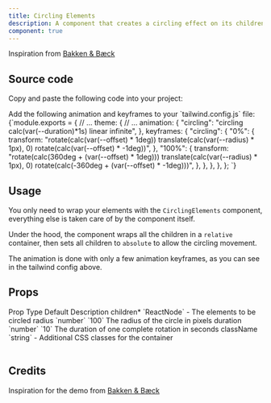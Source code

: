 ```yaml
---
title: Circling Elements
description: A component that creates a circling effect on its children.
component: true
---
```


<ComponentPreview name="circling-elements-demo" />

Inspiration from [Bakken & Bæck](https://www.instagram.com/p/DBG5fLdiN4Q/?img_index=1)

## Source code

<Steps>

<Step>Copy and paste the following code into your project:</Step>

<ComponentSource name="circling-elements" />

<Step>
  Add the following animation and keyframes to your `tailwind.config.js` file:
</Step>

<CodeBlockWrapper language="typescript">
  {`module.exports = {
  // ...
  theme: {
    // ...
    animation: {
      "circling": "circling calc(var(--duration)*1s) linear infinite",
    },
    keyframes: {
      "circling": {
        "0%": {
          transform:
            "rotate(calc(var(--offset) * 1deg)) translate(calc(var(--radius) * 1px), 0) rotate(calc(var(--offset) * -1deg))",
        },
        "100%": {
          transform:
            "rotate(calc(360deg + (var(--offset) * 1deg))) translate(calc(var(--radius) * 1px), 0) rotate(calc(-360deg + (var(--offset) * -1deg)))",
        },
      },
    },
  },
};
`}
</CodeBlockWrapper>

</Steps>

## Usage

You only need to wrap your elements with the `CirclingElements` component, everything else is taken care of by the component itself.

Under the hood, the component wraps all the children in a `relative` container, then sets all children to `absolute` to allow the circling movement.

The animation is done with only a few animation keyframes, as you can see in the tailwind config above.

## Props

<Table>
  <TableHeader>
    <TableRow>
      <TableHead>Prop</TableHead>
      <TableHead>Type</TableHead>
      <TableHead>Default</TableHead>
      <TableHead>Description</TableHead>
    </TableRow>
  </TableHeader>
  <TableBody>
    <TableRow>
      <TableCell>
        children<span className="text-red-500">*</span>
      </TableCell>
      <TableCell>`ReactNode`</TableCell>
      <TableCell>-</TableCell>
      <TableCell>The elements to be circled</TableCell>
    </TableRow>
    <TableRow>
      <TableCell>radius</TableCell>
      <TableCell>`number`</TableCell>
      <TableCell>`100`</TableCell>
      <TableCell>The radius of the circle in pixels</TableCell>
    </TableRow>
    <TableRow>
      <TableCell>duration</TableCell>
      <TableCell>`number`</TableCell>
      <TableCell>`10`</TableCell>
      <TableCell>The duration of one complete rotation in seconds</TableCell>
    </TableRow>
    <TableRow>
      <TableCell>className</TableCell>
      <TableCell>`string`</TableCell>
      <TableCell>-</TableCell>
      <TableCell>Additional CSS classes for the container</TableCell>
    </TableRow>
  </TableBody>
</Table>

## Credits

Inspiration for the demo from [Bakken & Bæck](https://www.instagram.com/p/DBG5fLdiN4Q/?img_index=1)
